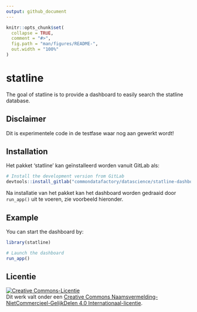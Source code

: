 ```yaml
---
output: github_document
---
```


<!-- README.md is generated from README.Rmd. Please edit that file -->

```r
knitr::opts_chunk$set(
  collapse = TRUE,
  comment = "#>",
  fig.path = "man/figures/README-",
  out.width = "100%"
)
```

# statline

<!-- badges: start -->
<!-- badges: end -->

The goal of statline is to provide a dashboard to easily search the statline 
database.

## Disclaimer

Dit is experimentele code in de testfase waar nog aan gewerkt wordt!

## Installation

Het pakket 'statline' kan geïnstalleerd worden vanuit GitLab als:

```r

# Install the development version from GitLab
devtools::install_gitlab("commondatafactory/datascience/statline-dashboard")


```

Na installatie van het pakket kan het dashboard worden gedraaid door `run_app()` uit te voeren, zie voorbeeld hieronder.

## Example

You can start the dashboard by:

```r
library(statline)

# Launch the dashboard
run_app()


```

## Licentie

<a rel="license" href="https://creativecommons.org/licenses/by-nc-sa/4.0/deed.nl"><img alt="Creative Commons-Licentie" style="border-width:0" src="https://i.creativecommons.org/l/by-nc-sa/4.0/88x31.png" /></a><br />Dit
werk valt onder een
<a rel="license" href="https://creativecommons.org/licenses/by-nc-sa/4.0/deed.nl">Creative
Commons Naamsvermelding-NietCommercieel-GelijkDelen 4.0
Internationaal-licentie</a>.
